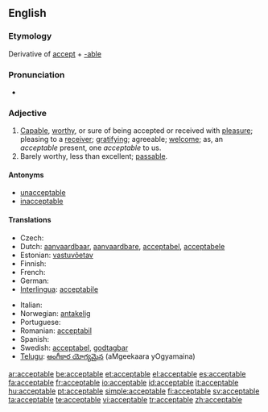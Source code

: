 ==English==

===Etymology===
Derivative of [[accept]] + [[-able]]

===Pronunciation===
* {{audio|en-us-acceptable.ogg|Audio (US)}}

===Adjective===
{{en-adj}}

# [[capable|Capable]], [[worthy]], or sure of being accepted or received with [[pleasure]]; pleasing to a [[receiver]]; [[gratifying]]; agreeable; [[welcome]]; as, an ''acceptable'' present, one ''acceptable'' to us.
# Barely worthy, less than excellent; [[passable]].

====Antonyms====
* [[unacceptable]]
* [[inacceptable]]

====Translations====
{{trans-top|capable, worthy or sure of being accepted}}
* Czech: {{t-|cs|přijatelný|m}}
* Dutch: [[aanvaardbaar]], [[aanvaardbare]], [[acceptabel]], [[acceptabele]]
* Estonian: [[vastuvõetav]]
* Finnish: {{t-|fi|hyväksyttävä}}
* French: {{t+|fr|acceptable}}
* German: {{t-|de|annehmbar}}
* [[Interlingua]]: [[acceptabile]]
{{trans-mid}}
* Italian: {{t+|it|accettabile}}
* Norwegian: [[antakelig]]
* Portuguese: {{t+|pt|aceitável}}
* Romanian: [[acceptabil]]
* Spanish: {{t-|es|aceptable}}
* Swedish: [[acceptabel]], [[godtagbar]]
* [[Telugu]]: [[అంగీకార యోగ్యమైన]] (aMgeekaara yOgyamaina)
{{trans-bottom}}

[[ar:acceptable]]
[[be:acceptable]]
[[et:acceptable]]
[[el:acceptable]]
[[es:acceptable]]
[[fa:acceptable]]
[[fr:acceptable]]
[[io:acceptable]]
[[id:acceptable]]
[[it:acceptable]]
[[hu:acceptable]]
[[pt:acceptable]]
[[simple:acceptable]]
[[fi:acceptable]]
[[sv:acceptable]]
[[ta:acceptable]]
[[te:acceptable]]
[[vi:acceptable]]
[[tr:acceptable]]
[[zh:acceptable]]
